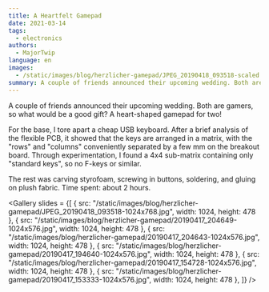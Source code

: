 ```yaml
---
title: A Heartfelt Gamepad
date: 2021-03-14
tags:
  - electronics
authors:
  - MajorTwip
language: en
images:
  - /static/images/blog/herzlicher-gamepad/JPEG_20190418_093518-scaled
summary: A couple of friends announced their upcoming wedding. Both are gamers, so what would be a good gift? A heart-shaped gamepad for two!
---
```


A couple of friends announced their upcoming wedding. Both are gamers, so what would be a good gift? A heart-shaped gamepad for two!

For the base, I tore apart a cheap USB keyboard. After a brief analysis of the flexible PCB, it showed that the keys are arranged in a matrix, with the "rows" and "columns" conveniently separated by a few mm on the breakout board. Through experimentation, I found a 4x4 sub-matrix containing only "standard keys", so no F-keys or similar.

The rest was carving styrofoam, screwing in buttons, soldering, and gluing on plush fabric. Time spent: about 2 hours.

<Gallery slides = {[
  { src: "/static/images/blog/herzlicher-gamepad/JPEG_20190418_093518-1024x768.jpg", width: 1024, height: 478 },
  { src: "/static/images/blog/herzlicher-gamepad/20190417_204649-1024x576.jpg", width: 1024, height: 478 },
  { src: "/static/images/blog/herzlicher-gamepad/20190417_204643-1024x576.jpg", width: 1024, height: 478 },
  { src: "/static/images/blog/herzlicher-gamepad/20190417_194640-1024x576.jpg", width: 1024, height: 478 },
  { src: "/static/images/blog/herzlicher-gamepad/20190417_154728-1024x576.jpg", width: 1024, height: 478 },
  { src: "/static/images/blog/herzlicher-gamepad/20190417_153333-1024x576.jpg", width: 1024, height: 478 },
]} />
